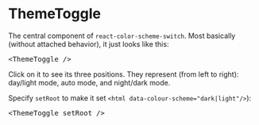 
# ThemeToggle

The central component of `react-color-scheme-switch`.
Most basically (without attached behavior),
it just looks like this:

<pre>&lt;ThemeToggle /></pre>

<ThemeToggle />

Click on it to see its three positions.
They represent (from left to right):
day/light mode, auto mode, and night/dark mode.

Specify `setRoot` to make it set `<html data-colour-scheme="dark|light"/>`):

<pre>&lt;ThemeToggle setRoot /></pre>

<ThemeToggle setRoot />
